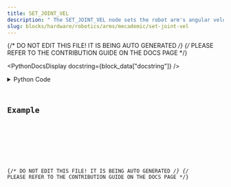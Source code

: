 ```yaml
---
title: SET_JOINT_VEL
description: " The SET_JOINT_VEL node sets the robot arm's angular velocity for its joints."
slug: blocks/hardware/robotics/arms/mecademic/set-joint-vel
---
```


{/* DO NOT EDIT THIS FILE! IT IS BEING AUTO GENERATED */}
{/* PLEASE REFER TO THE CONTRIBUTION GUIDE ON THE DOCS PAGE */}


<PythonDocsDisplay docstring={block_data["docstring"]} />
<details>
<summary>Python Code</summary>



<Code code={pythonCode} lang="py" wrap theme="dracula" />

[Find this Flojoy Block on GitHub](https://github.com/flojoy-ai/blocks/blob/main/blocks/HARDWARE/ROBOTICS/ARMS/MECADEMIC/SET_JOINT_VEL/SET_JOINT_VEL.py)

</details>

## Example


<GetHelpWidget />


<AppDisplay app={app} blockName="SET_JOINT_VEL" client:visible />


<Example />

{/* DO NOT EDIT THIS FILE! IT IS BEING AUTO GENERATED */}
{/* PLEASE REFER TO THE CONTRIBUTION GUIDE ON THE DOCS PAGE */}
